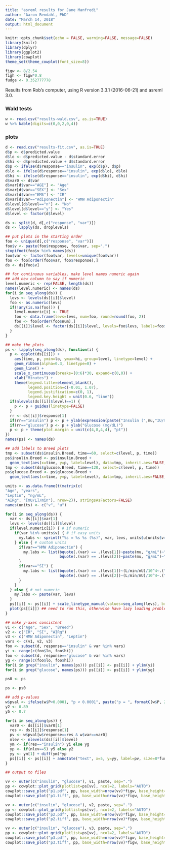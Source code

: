 ```yaml
---
title: "asreml results for Jane Manfredi"
author: "Aaron Rendahl, PhD"
date: "March 14, 2018"
output: html_document
---
```


```r
knitr::opts_chunk$set(echo = FALSE, warning=FALSE, message=FALSE)
library(knitr)
library(dplyr)
library(ggplot2)
library(cowplot)
theme_set(theme_cowplot(font_size=8))

figw <- 8/2.54
figh <- figw*0.8
fudge <- 0.352777778

```

Results from Rob's computer, using R version 3.3.1 (2016-06-21) and asreml 3.0.

### Wald tests
```r
w <- read.csv("results-wald.csv", as.is=TRUE)
w %>% kable(digits=c(0,0,2,0,4))
```

### plots
```r
d <- read.csv("results-fit.csv", as.is=TRUE)
d$p <- d$predicted.value
d$lo <- d$predicted.value - d$standard.error
d$hi <- d$predicted.value + d$standard.error
d$p <- ifelse(d$response=="insulin", exp(d$p), d$p)
d$lo <- ifelse(d$response=="insulin", exp(d$lo), d$lo)
d$hi <- ifelse(d$response=="insulin", exp(d$hi), d$hi)
d$var0 <- d$var
d$var[d$var=="AGE"] <- "Age"
d$var[d$var=="SEX"] <- "Sex"
d$var[d$var=="EMS"] <- "IR"
d$var[d$var=="Adiponectin"] <- "HMW Adiponectin"
d$level[d$level=="n"] <- "No"
d$level[d$level=="y"] <- "Yes"
d$level <- factor(d$level)

ds <- split(d, d[,c("response", "var")])
ds <- lapply(ds, droplevels)

## put plots in the starting order
foo <- unique(d[,c("response", "var")])
foo$v <- paste(foo$response, foo$var, sep=".")
stopifnot(foo$v %in% names(ds))
foo$var <- factor(foo$var, levels=unique(foo$var))
foo <- foo[order(foo$var, foo$response),]
ds <- ds[foo$v]

## for continuous variables, make level names numeric again
## add new column to say if numeric
level.numeric <- rep(FALSE, length(ds))
names(level.numeric) <- names(ds)
for(i in seq_along(ds)) {
  levs <- levels(ds[[i]]$level)
  foo <- as.numeric(levs)
  if(!any(is.na(foo))) {
    level.numeric[i] <- TRUE
    foo <- data.frame(levs=levs, num=foo, round=round(foo, 2))
    foo <- foo[order(foo$num),]
    ds[[i]]$level <- factor(ds[[i]]$level, levels=foo$levs, labels=foo$round)
  }
}

## make the plots
ps <- lapply(seq_along(ds), function(i) {
  p <- ggplot(ds[[i]]) + 
    aes(time, p, ymin=lo, ymax=hi, group=level, linetype=level) + 
    geom_ribbon(alpha=0.3, linetype=0) +
    geom_line() +
    scale_x_continuous(breaks=(0:6)*30, expand=c(0,0)) +
    xlab("Minutes") +
    theme(legend.title=element_blank(), 
          legend.position=c(-0.01, 1.07), 
          legend.justification=c(0, 1),
          legend.key.height = unit(0.6, "line"))
  if(nlevels(ds[[i]]$level)==1) {
    p <- p + guides(linetype=FALSE)
  }
  rr <- ds[[i]]$response[1]
  if(rr=="insulin") p <- p + ylab(expression(paste("Insulin (",mu,"IU/mL)")))
  if(rr=="glucose") p <- p + ylab("Glucose (mg/dL)")
  p <- p + theme(plot.margin = unit(c(4,8,4,4), "pt"))
})
names(ps) <- names(ds)

## add labels to Breed plots
tmp <- subset(ds$insulin.Breed, time==60, select=c(level, p, time))
ps$insulin.Breed <- ps$insulin.Breed + 
  geom_text(aes(x=time, y=p, label=level), data=tmp, inherit.aes=FALSE, size=8*fudge)
tmp <- subset(ds$glucose.Breed, time==120, select=c(level, p, time))
ps$glucose.Breed <- ps$glucose.Breed + 
  geom_text(aes(x=time, y=p, label=level), data=tmp, inherit.aes=FALSE, size=8*fudge)
```


```r
units <- as.data.frame(t(matrix(c(
"Age", "years",
"Leptin", "ng/mL",
"AIRg", "[mU/L]/min"), nrow=2)), stringsAsFactors=FALSE)
names(units) <- c("v", "u")

for(i in seq_along(ds)) {
  var <- ds[[i]]$var[1]
  levs <- levels(ds[[i]]$level)
  if(level.numeric[i]) { # if numeric
    if(var %in% units$v) { # if easy units
      my.labs <- sprintf("%s = %s %s (%s)", var, levs, units$u[units$v==var], c("mean", "mean + SD"))
    } else { # custom units
      if(var=="HMW Adiponectin") {
        my.labs <- list(bquote(.(var) == .(levs[1])~paste(mu, "g/mL")~"(mean)"), 
                        bquote(.(var) == .(levs[2])~paste(mu, "g/mL")~"(mean + SD)"))
      }
      if(var=="SI") {
        my.labs <- list(bquote(.(var) == .(levs[1])~(L/min/mU)/10^4~.("(mean)")), 
                        bquote(.(var) == .(levs[2])~(L/min/mU)/10^4~.("(mean + SD)")))        
      }
    }
  } else { # not numeric
    my.labs <- paste(var, levs)
  }
  ps[[i]] <- ps[[i]] + scale_linetype_manual(values=seq_along(levs), breaks=levs, labels=my.labs)
  plot(ps[[i]]) ## need to run this, otherwise have lazy loading problem
}
```


```r
## make y-axes consistent
v1 <- c("Age", "Sex", "Breed")
v2 <- c("IR", "SI", "AIRg")
v3 <- c("HMW Adiponectin", "Leptin")
vars <- c(v1, v2, v3)
foo <- subset(d, response=="insulin" & var %in% vars)
yi <- range(c(foo$lo, foo$hi))
foo <- subset(d, response=="glucose" & var %in% vars)
yg <- range(c(foo$lo, foo$hi))
for(i in grep("insulin", names(ps))) ps[[i]] <- ps[[i]] + ylim(yi)
for(i in grep("glucose", names(ps))) ps[[i]] <- ps[[i]] + ylim(yg)
```

```r
ps0 <- ps
```

```r
ps <- ps0

## add p-values
w$pval <- ifelse(w$P<0.0001, "p < 0.0001", paste("p = ", formatC(w$P, 2, format="g", flag="#")))
y2 <- 0.89
y5 <- 0.7

for(i in seq_along(ps)) {
  var0 <- ds[[i]]$var0[1]
  res <- ds[[i]]$response[1]
  pv <- w$pval[w$response==res & w$var==var0]
  nlev <- nlevels(ds[[i]]$level)
  ym <- if(res=="insulin") yi else yg
  yp <- if(nlev==5) y5 else y2
  yy <- ym[1] + diff(ym)*yp
  ps[[i]] <- ps[[i]] + annotate("text", x=5, y=yy, label=pv, size=8*fudge, hjust=0)
}
```


```r
## output to files

vv <- outer(c("insulin", "glucose"), v1, paste, sep=".")
pp <- cowplot::plot_grid(plotlist=ps[vv], ncol=2, labels="AUTO")
cowplot::save_plot("p1.pdf", pp, base_width=nrow(vv)*figw, base_height=ncol(vv)*figh)
cowplot::save_plot("p1.tiff", pp, base_width=nrow(vv)*figw, base_height=ncol(vv)*figh, compression="lzw")

vv <- outer(c("insulin", "glucose"), v2, paste, sep=".")
pp <- cowplot::plot_grid(plotlist=ps[vv], ncol=2, labels="AUTO")
cowplot::save_plot("p2.pdf", pp, base_width=nrow(vv)*figw, base_height=ncol(vv)*figh)
cowplot::save_plot("p2.tiff", pp, base_width=nrow(vv)*figw, base_height=ncol(vv)*figh, compression="lzw")

vv <- outer(c("insulin", "glucose"), v3, paste, sep=".")
pp <- cowplot::plot_grid(plotlist=ps[vv], ncol=2, labels="AUTO")
cowplot::save_plot("p3.pdf", pp, base_width=nrow(vv)*figw, base_height=ncol(vv)*figh)
cowplot::save_plot("p3.tiff", pp, base_width=nrow(vv)*figw, base_height=ncol(vv)*figh, compression="lzw")

```

